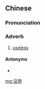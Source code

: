 {{also|没用}}
==Chinese==
{{zh-forms|s=没用}}

===Pronunciation===
{{zh-pron
|m=méiyòng
|c=mut6 jung6
|cat=a
}}

===Adverb===
{{zh-adj}}

# [[useless]]

====Antonyms====
* {{zh-l|有用}}

{{zh-cat|Elementary}}

[[mg:沒用]]